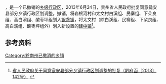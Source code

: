 '''{{PAGENAMEBASE}}'''，是{{PRC admin/fullname|52/27/25}}一个已撤销的[[乡级行政区|乡级行政区]]，2013年6月24日，贵州省人民政府批复同意瓮安县部分乡镇行政区划调整，撤销{{PAGENAMEBASE}}，将岩根河村和太文村白溪组、民寨组、下朵良组、高白溪组、酸枣坪组划入[[银盏镇|银盏镇]]，将太文村（除白溪组、民寨组、下朵良组、高白溪组、酸枣坪组外）划入新设置的[[建中镇|建中镇]]<ref>[http://www.gzgov.gov.cn/zyzxyll/zcfg/zfwj/qfh/201508/t20150814_5770.html 省人民政府关于同意瓮安县部分乡镇行政区划调整的批复（黔府函〔2013〕142号）] {{webarchive|url=https://web.archive.org/web/20170830234848/http://www.gzgov.gov.cn/zyzxyll/zcfg/zfwj/qfh/201508/t20150814_5770.html |date=2017-08-30 }}</ref>。

== 参考资料 ==

{{reflist}}

{{行政区划小作品}}

[[Category:黔南州已撤消的乡镇|Category:黔南州已撤消的乡镇]]